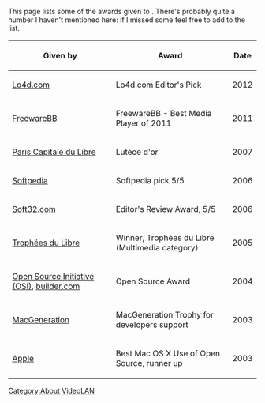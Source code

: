 This page lists some of the awards given to {{VLC}}. There's probably quite a number I haven't mentioned here: if I missed some feel free to add to the list.

{| class="wikitable"
! Given by !! Award !! Date
|-
| [http://www.lo4d.com/ Lo4d.com]
| Lo4d.com Editor's Pick
| 2012
|-
| [http://www.freewarebb.com/ FreewareBB]
| FreewareBB - Best Media Player of 2011
| 2011
|-
| [http://www.paris-libre.org/ Paris Capitale du Libre]
| Lutèce d'or
| 2007
|-
| [http://www.softpedia.com/ Softpedia]
| Softpedia pick 5/5
| 2006
|-
| [http://soft32.com Soft32.com]
| Editor's Review Award, 5/5
| 2006
|-
| [http://www.tropheesdulibre.org/ Trophées du Libre]
| Winner, Trophées du Libre (Multimedia category)
| 2005
|-
| [http://opensource.org Open Source Initiative (OSI)], [http://builder.com builder.com]
| Open Source Award
| 2004
|-
| [http://www.macgeneration.com/ MacGeneration]
| MacGeneration Trophy for developers support
| 2003
|-
| [http://apple.com Apple]
| Best Mac OS X Use of Open Source, runner up
| 2003
|}

[[Category:About VideoLAN]]